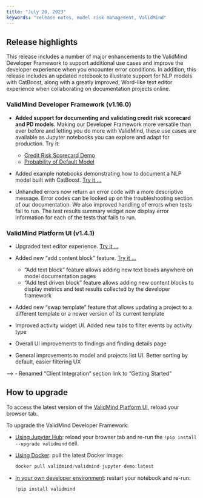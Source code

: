 ```yaml
---
title: "July 20, 2023"
keywords: "release notes, model risk management, ValidMind"
---
```


## Release highlights

This release includes a number of major enhancements to the ValidMind Developer Framework to support additional use cases and improve the developer experience when you encounter error conditions. In addition, this release includes an updated notebook to illustrate support for NLP models with CatBoost, along with a greatly improved, Word-like text editor experience when collaborating on documentation projects online.

### ValidMind Developer Framework (v1.16.0)

- **Added support for documenting and validating credit risk scorecard and PD models**. Making our Developer Framework more versatile than ever before and letting you do more with ValidMind, these use cases are available as Jupyter notebooks you can explore and adapt for production. Try it:
    
    - [Credit Risk Scorecard Demo](../notebooks/probability_of_default/credit_risk_scorecard_demo.ipynb)
    - [Probability of Default Model](../notebooks/probability_of_default/probability_of_default_validmind.ipynb)

- Added example notebooks demonstrating how to document a NLP model built with CatBoost. [Try it ...](../notebooks/nlp/nlp_sentiment_analysis_catboost_demo.ipynb)

- Unhandled errors now return an error code with a more descriptive message. Error codes can be looked up on the troubleshooting section of our documentation. We also improved handling of errors when tests fail to run. The test results summary widget now display error information for each of the tests that fails to run. 

### ValidMind Platform UI (v1.4.1)

- Upgraded text editor experience. [Try it ...](collaborate-on-documentation-projects.qmd)

- Added new "add content block" feature. [Try it ...](add-content-blocks.qmd)
    - "Add text block" feature allows adding new text boxes anywhere on model documentation pages
    - "Add test driven block" feature allows adding new content blocks to display metrics and test results collected by the developer framework

- Added new "swap template" feature that allows updating a project to a different template or a newer version of its current template

- Improved activity widget UI. Added new tabs to filter events by activity type
- Overall UI improvements to findings and finding details page
- General improvements to model and projects list UI. Better sorting by default, easier filtering UX

--->
- Renamed "Client Integration" section link to "Getting Started"
<!-- TO DO This requires a docs update -->


## How to upgrade

To access the latest version of the [ValidMind Platform UI](http://app.prod.validmind.ai/), reload your browser tab.

To upgrade the ValidMind Developer Framework:

- [Using Jupyter Hub](try-developer-framework-with-jupyterhub.qmd): reload your browser tab and re-run the `!pip install --upgrade validmind` cell.

- [Using Docker](try-developer-framework-with-docker.qmd): pull the latest Docker image:
    
    ```jsx
    docker pull validmind/validmind-jupyter-demo:latest
    
    ```
    
- [In your own developer environment](install-and-initialize-developer-framework.qmd): restart your notebook and re-run:
    
    ```python
    !pip install validmind
    ```
